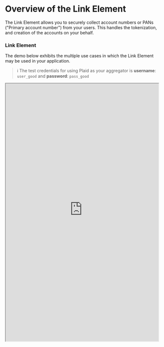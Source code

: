 # Overview of the Link Element

The Link Element allows you to securely collect account numbers or PANs ("Primary account number") from your users. This handles the tokenization, and creation of the accounts on your behalf.

### Link Element
The demo below exhibits the multiple use cases in which the Link Element may be used in your application.

> ℹ️ The test credentials for using Plaid as your aggregator is **username**: `user_good` and **password**: `pass_good`

<iframe
  width="100%"
  height="850"
  style={{ marginTop: 30 }}
  src="https://elements.dev.methodfi.com/?demo=link" />


### Link Element Flow Overview
The Link Element flow begins once your user is required to connect their `ach` or `liability` accounts.


#### 1. Create Element Token
Your backend server will make a request to `/elements/token` to generate a `element_token` for an `entity`. This `element_token` will be used to initalize the Link Element in your app.

➡️ [Implementation Guide - Create Element Token](2-Guide/1-CreateElementToken.md)

#### 2. Launch Link Element
Using the `element_token` to launch the Link Element for your user. Once the user successfully connects their financial account, the Link Element will return a temporary `public_account_token` to exchange and create a `account`.

➡️ [Implementation Guide - Launch Link Element](2-Guide/2-LaunchLinkElement.md)

#### 3. Exchange Public Account
Your app will send the `public_account_token` to your backend server. Your backend server will then make a request to `/elements/accounts/exchange` to create the new account your user just linked.

➡️ [Implementation Guide - Exchange Public Account](2-Guide/3-ExchangePublicAccounts.md)


#### 4. Store your new account_id
The flow is now complete! You can now initiate payments to the newly created `account`.
